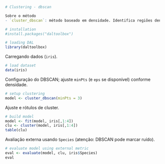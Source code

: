 ```r
# Clustering - dbscan

Sobre o método
- `cluster_dbscan`: método baseado em densidade. Identifica regiões densas separadas por áreas de baixa densidade; detecta ruído e clusters de formas arbitrárias.

# installation 
#install.packages("daltoolbox")

# loading DAL
library(daltoolbox) 
```

Carregando dados (`iris`).
```r
# load dataset
data(iris)
```

Configuração do DBSCAN; ajuste `minPts` (e `eps` se disponível) conforme densidade.
```r
# setup clustering
model <- cluster_dbscan(minPts = 3)
```

Ajuste e rótulos de cluster.
```r
# build model
model <- fit(model, iris[,1:4])
clu <- cluster(model, iris[,1:4])
table(clu)
```

Avaliação externa usando `Species` (atenção: DBSCAN pode marcar ruído).
```r
# evaluate model using external metric
eval <- evaluate(model, clu, iris$Species)
eval
```
